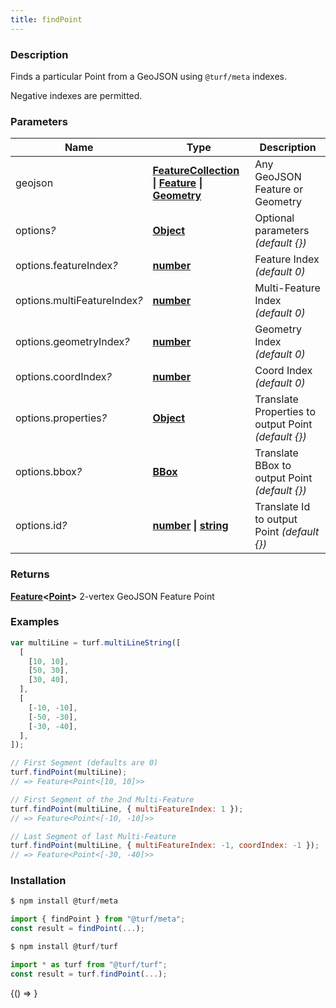 ```yaml
---
title: findPoint
---
```



### Description

Finds a particular Point from a GeoJSON using `@turf/meta` indexes.

Negative indexes are permitted.

### Parameters

| Name                              | Type                                                                                                                                                                                                          | Description                                                   |
| --------------------------------- | ------------------------------------------------------------------------------------------------------------------------------------------------------------------------------------------------------------- | ------------------------------------------------------------- |
| geojson                           | **[FeatureCollection](https://tools.ietf.org/html/rfc7946#section-3.3) &#124; [Feature](https://tools.ietf.org/html/rfc7946#section-3.2) &#124; [Geometry](https://tools.ietf.org/html/rfc7946#section-3.1)** | Any GeoJSON Feature or Geometry                               |
| options<i>?</i>                   | **[Object](https://developer.mozilla.org/docs/Web/JavaScript/Reference/Global_Objects/Object)**                                                                                                               | Optional parameters _(default &#123;&#125;)_                  |
| options.featureIndex<i>?</i>      | **[number](https://developer.mozilla.org/docs/Web/JavaScript/Reference/Global_Objects/Number)**                                                                                                               | Feature Index _(default 0)_                                   |
| options.multiFeatureIndex<i>?</i> | **[number](https://developer.mozilla.org/docs/Web/JavaScript/Reference/Global_Objects/Number)**                                                                                                               | Multi-Feature Index _(default 0)_                             |
| options.geometryIndex<i>?</i>     | **[number](https://developer.mozilla.org/docs/Web/JavaScript/Reference/Global_Objects/Number)**                                                                                                               | Geometry Index _(default 0)_                                  |
| options.coordIndex<i>?</i>        | **[number](https://developer.mozilla.org/docs/Web/JavaScript/Reference/Global_Objects/Number)**                                                                                                               | Coord Index _(default 0)_                                     |
| options.properties<i>?</i>        | **[Object](https://developer.mozilla.org/docs/Web/JavaScript/Reference/Global_Objects/Object)**                                                                                                               | Translate Properties to output Point _(default &#123;&#125;)_ |
| options.bbox<i>?</i>              | **[BBox](https://tools.ietf.org/html/rfc7946#section-5)**                                                                                                                                                     | Translate BBox to output Point _(default &#123;&#125;)_       |
| options.id<i>?</i>                | **[number](https://developer.mozilla.org/docs/Web/JavaScript/Reference/Global_Objects/Number) &#124; [string](https://developer.mozilla.org/docs/Web/JavaScript/Reference/Global_Objects/String)**            | Translate Id to output Point _(default &#123;&#125;)_         |

### Returns

**[Feature](https://tools.ietf.org/html/rfc7946#section-3.2)&lt;[Point](https://tools.ietf.org/html/rfc7946#section-3.1.2)&gt;** 2-vertex GeoJSON Feature Point

### Examples

```javascript
var multiLine = turf.multiLineString([
  [
    [10, 10],
    [50, 30],
    [30, 40],
  ],
  [
    [-10, -10],
    [-50, -30],
    [-30, -40],
  ],
]);

// First Segment (defaults are 0)
turf.findPoint(multiLine);
// => Feature<Point<[10, 10]>>

// First Segment of the 2nd Multi-Feature
turf.findPoint(multiLine, { multiFeatureIndex: 1 });
// => Feature<Point<[-10, -10]>>

// Last Segment of last Multi-Feature
turf.findPoint(multiLine, { multiFeatureIndex: -1, coordIndex: -1 });
// => Feature<Point<[-30, -40]>>
```

### Installation

```javascript
$ npm install @turf/meta

import { findPoint } from "@turf/meta";
const result = findPoint(...);
```

```javascript
$ npm install @turf/turf

import * as turf from "@turf/turf";
const result = turf.findPoint(...);
```

<!-- Expose turf as global var for experimenting in the browser console -->

<BrowserOnly>{() => <WindowTurfGlobal turf={turf} />}</BrowserOnly>
